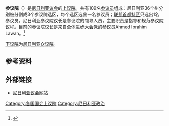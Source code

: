 {{Infobox legislature
 | name               = 参议院
 | legislature        = [[尼日利亚议会|第9届议会]]
| coa_pic             = Seal of the Senate of Nigeria.svg
| coa_res             = 150px
 | session_room       = Nigeriahouseofreps.jpg
 | house_type         = 上议院
 | body               = 尼日利亚议会
 | leader1_type       = 议长
 | leader1            = Ahmed Ibrahim Lawan
 | party1             = [[全体进步大会党|全体进步大会党]]（APC）
 | election1          = 2019年6月11日
 | leader2_type  = 副议长
 | leader2       = Ovie Omo-Agege
 | party2        = 全體進步大會黨（APC）
 | election2     = 2019年6月11日
 | members       = 109
 | p_groups      = [[尼日利亚人民民主党|尼日利亚人民民主党]]（PDP）、[[尼日利亚行动大会党|尼日利亚行动大会党]]（AC）、[[全尼日利亚人民党|全尼日利亚人民党]]（ANPP）
 | election3     = 
 | last_election1     = 2019年2月：[[2019年尼日利亞大選|2019年尼日利亞大選]]
 | voting_system1     = 多数制
|structure1        = 
| structure1_res = 250px
| political_groups1 =
执政党
*{{legend|#D42626|[[全体进步大会党|全体进步大会党]]（65席）}}
反对党
*{{legend|#006903|[[尼日利亚人民民主党|尼日利亚人民民主党]]（43席）}}
*其他（1席）
 | meeting_place      = [[阿布贾|阿布贾]]
 | website       =http://www.nass.gov.ng/ 
}}
'''参议院'''（{{lang|en|Senate}}）是[[尼日利亚议会|尼日利亚议会]]的[[上议院|上议院]]。共有109名[[参议员|参议员]]组成：尼日利亚36个州分别被分割成3个参议院选区，每个选区选出一名参议员；[[聯邦首都特區_(奈及利亞)|联邦首都特区]]只选出1名参议员。尼日利亚参议院议长是参议院的领导人员，主要职责是指导和规范参议院议程。目前的参议院议长是来自[[全体进步大会党|全体进步大会党]]的参议员Ahmed Ibrahim Lawan。<ref>{{cite web |last1=Enios |first1=Akinkotu |title=BREAKING: Lawan emerges Senate President |url=https://punchng.com/breaking-lawan-emerges-senate-president/ |publisher=Punch |accessdate=11 June 2019 |archive-date=2020-06-10 |archive-url=https://web.archive.org/web/20200610043845/https://punchng.com/breaking-lawan-emerges-senate-president/ |dead-url=no }}</ref>

[[下议院|下议院]]为[[尼日利亚众议院|尼日利亚众议院]]。

== 参考资料 ==
{{Reflist}}

== 外部链接 ==
* [https://web.archive.org/web/20160205165501/http://www.nass.gov.ng/nass/index.php 尼日利亚议会网站]
{{國家上議院}}
[[Category:各国国会上议院|Category:各国国会上议院]]
[[Category:尼日利亚政治|Category:尼日利亚政治]]